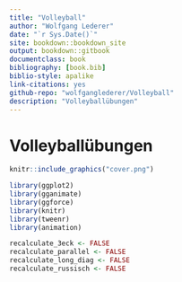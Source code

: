```yaml
--- 
title: "Volleyball"
author: "Wolfgang Lederer"
date: "`r Sys.Date()`"
site: bookdown::bookdown_site
output: bookdown::gitbook
documentclass: book
bibliography: [book.bib]
biblio-style: apalike
link-citations: yes
github-repo: "wolfganglederer/Volleyball"
description: "Volleyballübungen"
---
```


# Volleyballübungen {-}

```r
knitr::include_graphics("cover.png")
```


```r
library(ggplot2)
library(gganimate)
library(ggforce)
library(knitr)
library(tweenr)
library(animation)

recalculate_3eck <- FALSE
recalculate_parallel <- FALSE
recalculate_long_diag <- FALSE
recalculate_russisch <- FALSE
```

